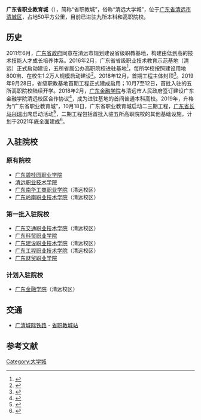 '''广东省职业教育城'''（{{Lang-en|Guangdong Vocational Education City}}），简称“省职教城”，俗称“清远大学城”，位于[[广东省|广东省]][[清远市|清远市]][[清城区|清城区]]，占地50平方公里，目前已进驻九所本科和高职院校。

== 历史 ==
2011年6月，[[廣東省政府|广东省政府]]同意在清远市规划建设省级职教基地，构建由低到高的技术技能人才成长培养体系。2016年2月，广东省省级职业技术教育示范基地（清远）正式启动建设，五所省属公办高职院校进驻基地<ref>{{Cite web|title=省级职业教育示范基地（清远）启动建设_南方快报_南方网|url=http://kb.southcn.com/content/2016-02/28/content_143133545.htm|accessdate=2020-09-20|work=kb.southcn.com|archive-date=2016-02-29|archive-url=https://web.archive.org/web/20160229102014/http://kb.southcn.com/content/2016-02/28/content_143133545.htm|dead-url=no}}</ref>，每所学校按照建设用地800亩、在校生1.2万人规模启动建设<ref>{{Cite web|title=省级职业技术教育示范基地（清远）首期工程主体封顶 2019年迎接首批学生开学入驻|url=http://www.gd.gov.cn/gdywdt/bmdt/content/post_1053306.html|accessdate=|author=|date=|format=|publisher=|language=|archive-date=2019-01-07|archive-url=https://web.archive.org/web/20190107152008/http://www.gd.gov.cn/gdywdt/bmdt/content/post_1053306.html|dead-url=no}}</ref>。2018年12月，首期工程主体封顶<ref>{{Cite web|title=广东省级职业技术教育示范基地（清远）首期工程主体封顶 --广东频道--人民网|url=http://gd.people.com.cn/gb/n2/2018/1231/c123932-32475351.html|accessdate=2020-09-20|work=gd.people.com.cn}}</ref>。2019年9月28日，省级职教基地首期工程正式建成启用；10月7至12日，首批入驻的五所高职院校陆续开学。2018年2月，[[广东金融学院|广东金融学院]]与清远市人民政府签订建设广东金融学院清远校区合作协议<ref>{{Cite web|title=我校与清远市人民政府签订建设广东金融学院清远校区合作协议-广东金融学院|url=https://www.gduf.edu.cn/info/1036/8078.htm|accessdate=2020-09-20|work=www.gduf.edu.cn|archive-date=2021-05-06|archive-url=https://web.archive.org/web/20210506175738/https://www.gduf.edu.cn/info/1036/8078.htm|dead-url=no}}</ref>，成为进驻基地的首间普通本科高校。2019年，升格为“广东省职业教育城”，10月18日，广东省职业教育城启动二三期工程，[[广东省长列表|广东省长]][[马兴瑞|马兴瑞]]出席启动活动<ref>{{Cite web|title=广东省职业教育城二三期工程启动_第A01版：要闻_ 2019-10-19 _南方日报数字报_南方网|url=http://epaper.southcn.com/nfdaily/html/2019-10/19/content_7827803.htm|accessdate=2020-09-20|work=epaper.southcn.com}}</ref>，二期工程包括首批入驻五所高职院校的其他基础设施，计划于2021年底全面建成<ref>{{Cite web|title=广东省职教城二期已有11栋建筑封顶，计划今年9月底启用_职业|url=http://www.sohu.com/a/402745033_161795|accessdate=2020-09-20|work=www.sohu.com|language=en}}</ref>。

== 入驻院校 ==

=== 原有院校 ===
* [[广东碧桂园职业学院|广东碧桂园职业学院]]
* [[清远职业技术学院|清远职业技术学院]]
* [[广东南华工商职业学院|广东南华工商职业学院]]（清远校区）
* [[广东岭南职业技术学院|广东岭南职业技术学院]]（清远校区）

=== 第一批入驻院校 ===

*[[广东交通职业技术学院|广东交通职业技术学院]]（清远校区）
*[[广东科贸职业学院|广东科贸职业学院]]
*[[广东建设职业技术学院|广东建设职业技术学院]]（清远校区）
*[[广东工程职业技术学院|广东工程职业技术学院]]（清远校区）
*[[广东财贸职业学院|广东财贸职业学院]]

=== 计划入驻院校 ===

* [[广东金融学院|广东金融学院]]（清远校区）

== 交通 ==

* [[广清城际铁路|广清城际铁路]] - [[省职教城站|省职教城站]]

== 参考文献 ==
<references />{{中國大陸大學城及高等教育園區}}
[[Category:大学城|Category:大学城]]